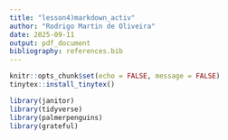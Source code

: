 ```yaml
---
title: "lesson4)markdown_activ"
author: "Rodrigo Martin de Oliveira"
date: 2025-09-11
output: pdf_document
bibliography: references.bib
---
```


```r
knitr::opts_chunk$set(echo = FALSE, message = FALSE)
tinytex::install_tinytex()
```

```r
library(janitor)
library(tidyverse)
library(palmerpenguins)
library(grateful)
```